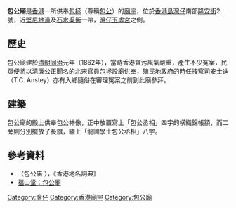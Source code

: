 '''包公廟'''是[[香港|香港]]一所供奉[[包拯|包拯]]（尊稱[[包公|包公]]）的[[廟宇|廟宇]]，位於[[香港島|香港島]][[灣仔|灣仔]]南部[[隆安街|隆安街]]2號，近[[堅尼地道|堅尼地道]]及[[石水渠街|石水渠街]]一帶，[[灣仔玉虛宮|灣仔玉虛宮]]之側。

==歷史==
包公廟建於[[清朝|清朝]][[同治|同治]]元年（1862年），當時香港貪污風氣嚴重，產生不少冤案，民眾便將以清廉公正聞名的北宋官員[[包拯|包拯]]設廟供奉，殖民地政府的時任[[按察司|按察司]][[安士迪|安士迪]]（T.C. Anstey）亦有入鄉隨俗在審理冤案之前到此廟參拜。

==建築==
包公廟的殿上供奉包公神像，正中放置寫上「包公丞相」四字的橫織錦帳額，而二旁則分別擺放了長旗，繡上「龍圖學士包公丞相」八字。

==參考資料==
*〈包公庙 〉，《香港地名詞典》
*[http://www.fushantang.com/1005/e1020.html 福山堂：包公廟] {{Wayback|url=http://www.fushantang.com/1005/e1020.html |date=20210107153630 }}

[[Category:灣仔|Category:灣仔]]
[[Category:香港廟宇|Category:香港廟宇]]
[[Category:包公廟|Category:包公廟]]